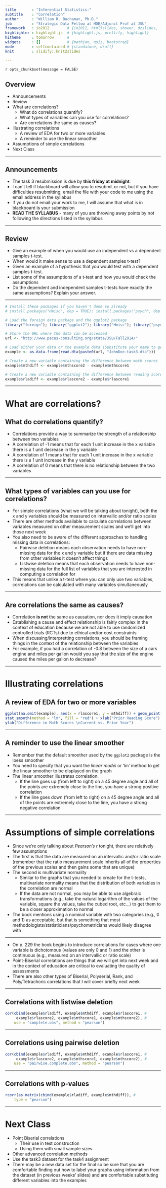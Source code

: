 ---
title       : "Inferential Statistics:"
subtitle    : "Correlation"
author      : "William R. Buchanan, Ph.D." 
job         : "Strategic Data Fellow at MDE/Adjunct Prof at JSU"
framework   : io2012        # {io2012, html5slides, shower, dzslides, ...}
highlighter : highlight.js  # {highlight.js, prettify, highlight}
hitheme     : tomorrow      # 
widgets     : []            # {mathjax, quiz, bootstrap}
mode        : selfcontained # {standalone, draft}
knit        : slidify::knit2slides

---
`r opts_chunk$set(message = FALSE)`

## Overview 
* Announcements
* Review
* What are correlations?
	+ What do correlations quantify?
	+ What types of variables can you use for correlations?
  + Are correlations the same as causes?
* Illustrating correlations
     + A review of EDA for two or more variables
     + A reminder to use the linear smoother
* Assumptions of simple correlations
* Next Class

---   

## Announcements
* The task 3 resubmission is due by __this friday at midnight__. 
* I can't tell if blackboard will allow you to resubmit or not, but if you have difficulties resubmitting, email the file with your code to me using the email address in the syllabus
* If you do not email your work to me, I will assume that what is in blackboard is your submission
* __READ THE SYLLABUS__ - many of you are throwing away points by not following the directions listed in the syllabus

---

## Review
* Give an example of when you would use an independent vs a dependent samples t-test.
* When would it make sense to use a dependent samples t-test?
* Given an example of a hypothesis that you would test with a dependent samples t-test.
* List some of the assumptions of a t-test and how you would check the assumptions
* Do the dependent and independent samples t-tests have exactly the same assumptions?  Explain your answer.


---   

```{r, eval = TRUE, echo = TRUE, cache = TRUE}
# Install these packages if you haven't done so already
# install.packages("Hmisc", dep = TRUE); install.packages("psych", dep = TRUE)

# Load the foreign data package and the ggplot2 package
library("foreign"); library("ggplot2"); library("Hmisc"); library("psych")

# Store the URL where the data can be accessed
url <- "http://www.paces-consulting.org/stata/JSU/Fall2014/"

# Load either your data or the example data (Substitute your name to get your data)
example <- as.data.frame(read.dta(paste0(url, "JohnDoe-task3.dta")))

# Create a new variable containing the difference between math scores
example$mthdiff <- example$mthscore2 - example$mthscore1

# Create a new variable containing the difference between reading scores
example$rladiff <- example$rlascore2 - example$rlascore1
```

---   

# What are correlations?
## What do correlations quantify?
* Correlations provide a way to summarize the strength of a relationship between two variables
* A correlation of -1 means that for each 1 unit increase in the x variable there is a 1 unit decrease in the y variable
* A correlation of 1 means that for each 1 unit increase in the x variable there is a 1 unit increase in the y variable
* A correlation of 0 means that there is no relationship between the two variables

---   

## What types of variables can you use for correlations?
* For simple correlations (what we will be talking about tonight), both the x and y variables should be measured on intervallic and/or ratio scales
* There are other methods available to calculate correlations between variables measured on other measurement scales and we'll get into those next week
* You also need to be aware of the different approaches to handling missing data in correlations:
     + Pairwise deletion means each observation needs to have non-missing data for the x and y variable but if there are data missing from other variables it doesn't affect things
     + Listwise deletion means that each observation needs to have non-missing data for the full list of variables that you are interested in computing a correlation for 
* This means that unlike a t-test where you can only use two variables, correlations can be calculated with many variables simultaneously

---   

## Are correlations the same as causes?
* Correlation __is not__ the same as causation, nor does it imply causation
* Establishing a cause and effect relationship is fairly complex in the context of education because we are not able to use randomized controlled trials (RCTs) due to ethical and/or cost constraints
* When discussing/interpretting correlations, you should be framing things in the context of the relationship between the variables
* For example, if you had a correlation of -0.8 between the size of a cars engine and miles per gallon would you say that the size of the engine caused the miles per gallon to decrease?


---   

# Illustrating correlations
## A review of EDA for two or more variables
```{r, eval = TRUE, echo = TRUE, tidy = TRUE, fig.height = 5}
ggplot(na.omit(example), aes(x = rlascore1, y = mthdiff)) + geom_point(alpha = I(0.15)) + #
stat_smooth(method = "lm", fill = "red") + xlab("Prior Reading Score") + # 
ylab("Difference in Math Scores \nCurrent vs. Prior Year")
```

---   

## A reminder to use the linear smoother
* Remember that the default smoother used by the `ggplot2` package is the loess smoother
* You need to specify that you want the _linear model_ or 'lm' method to get the linear smoother to be displayed on the graph
* The linear smoother illustrates correlation.  
     + If the line goes up (from left to right) on a 45 degree angle and all of the points are extremely close to the line, you have a strong positive correlation
     + If the line goes down (from left to right) on a 45 degree angle and all of the points are extremely close to the line, you have a strong negative correlation

---   

# Assumptions of simple correlations
* Since we're only talking about _Pearson's r_ tonight, there are relatively few assumptions
* The first is that the data are measured on an intervallic and/or ratio scale (remember that the ratio measurement scale inherits all of the properties of the previous scales and then gains some that are unique)
* The second is multivariate normality
     + Similar to the graphs that you needed to create for the t-tests, multivariate normality means that the distribution of both variables in the correlation are normal
     + If the data are not normal, you may be able to use algebraic transformations (e.g., take the natural logarithm of the values of the variable, square the values, take the cubed root, etc...) to get them to be a closer approximation to normal
* The book mentions using a nominal variable with two categories (e.g., 0 and 1) as acceptable, but that is something that most methodologists/statisticians/psychometricians would likely disagree with

---   

* On p. 229 the book begins to introduce correlations for cases where one variable is dichotomous (values are only 0 and 1) and the other is continuous (e.g., measured on an intervallic or ratio scale)
* Point-Biserial correlations are things that we will get into next week and in the context of education are critical to evaluating the quality of assessments
* There are also other types of Biserial, Polyserial, Rank, and Poly/Tetrachoric correlations that I will cover briefly next week

---   

## Correlations with listwise deletion

```{r, eval = TRUE, echo = TRUE, tidy = TRUE}
cor(cbind(example$rladiff, example$mthdiff, example$rlascore1, #
     example$rlascore2, example$mthscore1, example$mthscore2), #
    use = "complete.obs", method = "pearson")
```

--- 

## Correlations using pairwise deletion

```{r, eval = TRUE, echo = TRUE, tidy = TRUE}
cor(cbind(example$rladiff, example$mthdiff, example$rlascore1, #
     example$rlascore2, example$mthscore1, example$mthscore2), #
    use = "pairwise.complete.obs", method = "pearson")
```

---   

## Correlations with p-values

```{r, eval = TRUE, echo = TRUE, tidy = TRUE}
rcorr(as.matrix(cbind(example$rladiff, example$mthdiff)), #
    type = "pearson")
```

--- 
     
# Next Class
* Point Biserial correlations
     + Their use in test construction
     + Using them with small sample sizes
* Other advanced correlation methods
* Use the task3 dataset for the task4 assignment
* There may be a new data set for the final so be sure that you are comfortable finding out how to 
label your graphs using information from the dataset (in previous weeks' slides) and are comfortable 
substituting different variables into the examples
